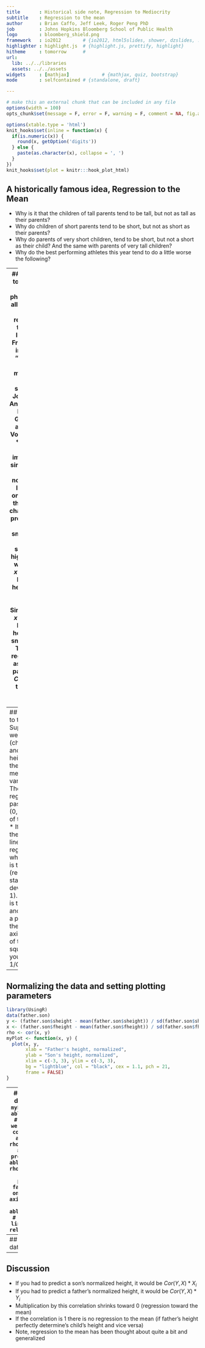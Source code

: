 ---
title       : Historical side note, Regression to Mediocrity
subtitle    : Regression to the mean
author      : Brian Caffo, Jeff Leek, Roger Peng PhD
job         : Johns Hopkins Bloomberg School of Public Health
logo        : bloomberg_shield.png
framework   : io2012        # {io2012, html5slides, shower, dzslides, ...}
highlighter : highlight.js  # {highlight.js, prettify, highlight}
hitheme     : tomorrow      # 
url:
  lib: ../../libraries
  assets: ../../assets
widgets     : [mathjax]            # {mathjax, quiz, bootstrap}
mode        : selfcontained # {standalone, draft}

---

```{r setup, cache = FALSE, echo = FALSE, message = FALSE, warning = FALSE, tidy = FALSE}
# make this an external chunk that can be included in any file
options(width = 100)
opts_chunk$set(message = F, error = F, warning = F, comment = NA, fig.align = 'center', dpi = 100, tidy = F, cache.path = '.cache/', fig.path = 'fig/')

options(xtable.type = 'html')
knit_hooks$set(inline = function(x) {
  if(is.numeric(x)) {
    round(x, getOption('digits'))
  } else {
    paste(as.character(x), collapse = ', ')
  }
})
knit_hooks$set(plot = knitr:::hook_plot_html)
```

## A historically famous idea, Regression to the Mean
* Why is it that the children of tall parents tend to be tall, but not as tall as their parents? 
* Why do children of short parents tend to be short, but not as short as their parents?
* Why do parents of very short children, tend to be short, but not a short as their child? And the same with parents of very tall children?
* Why do the best performing athletes this year tend to do a little worse the following?

---
## Regression to the mean
* These phenomena are all examples of so-called regression to the mean
* Invented by Francis Galton in the paper "Regression towards mediocrity in hereditary stature" The Journal of the Anthropological Institute of Great Britain and Ireland , Vol. 15, (1886).
* Think of it this way, imagine if you simulated pairs of random normals
  * The largest first ones would be the largest by chance, and the probability that there are smaller for the second simulation is high.
  * In other words  $P(Y < x | X = x)$ gets bigger as $x$ heads into the very large values.
  * Similarly $P(Y > x | X = x)$ gets bigger as $x$ heads to very small values.
* Think of the regression line as the intrisic part.
  * Unless $Cor(Y, X) = 1$ the intrinsic part isn't perfect

---
## Regression to the mean
* Suppose that we normalize $X$ (child's height) and $Y$ (parent's height) so that they both have mean 0 and variance 1. 
* Then, recall, our regression line passes through $(0, 0)$ (the mean of the X and Y).
* If the slope of the regression line is $Cor(Y,X)$, regardless of which variable is the outcome (recall, both standard deviations are 1).
* Notice if $X$ is the outcome and you create a plot where $X$ is the horizontal axis, the slope of the least squares line that you plot is $1/Cor(Y, X)$. 

---
## Normalizing the data and setting plotting parameters
```{r, echo = TRUE}
library(UsingR)
data(father.son)
y <- (father.son$sheight - mean(father.son$sheight)) / sd(father.son$sheight)
x <- (father.son$fheight - mean(father.son$fheight)) / sd(father.son$fheight)
rho <- cor(x, y)
myPlot <- function(x, y) {
  plot(x, y, 
       xlab = "Father's height, normalized",
       ylab = "Son's height, normalized",
       xlim = c(-3, 3), ylim = c(-3, 3),
       bg = "lightblue", col = "black", cex = 1.1, pch = 21, 
       frame = FALSE)
}
```

---
## Plot the data, code
```
myPlot(x, y)
abline(0, 1) # if there were perfect correlation
abline(0, rho, lwd = 2) # father predicts son
abline(0, 1 / rho, lwd = 2) # son predicts father, son on vertical axis
abline(h = 0); abline(v = 0) # reference lines for no relathionship
```

---
## Plot the data, results
```{r, fig.height=6,fig.width=6,echo=FALSE}
myPlot(x, y)
abline(0, 1)
abline(0, rho, lwd = 2)
abline(0, 1 / rho, lwd = 2)
abline(h = 0); abline(v = 0) 
```

---
## Discussion
* If you had to predict a son's normalized height, it would be
  $Cor(Y, X) * X_i$ 
* If you had to predict a father's normalized height, it would be
  $Cor(Y, X) * Y_i$
* Multiplication by this correlation shrinks toward 0 (regression toward the mean)
* If the correlation is 1 there is no regression to the mean (if father's height perfectly determine's child's height and vice versa)
* Note, regression to the mean has been thought about quite a bit and generalized 
